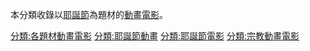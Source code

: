 本分類收錄以[[耶誕節|耶誕節]]為題材的[[動畫電影|動畫電影]]。

[[分類:各題材動畫電影|分類:各題材動畫電影]]
[[分類:耶誕節動畫|分類:耶誕節動畫]]
[[分類:耶誕節電影|分類:耶誕節電影]]
[[分類:宗教動畫電影|分類:宗教動畫電影]]